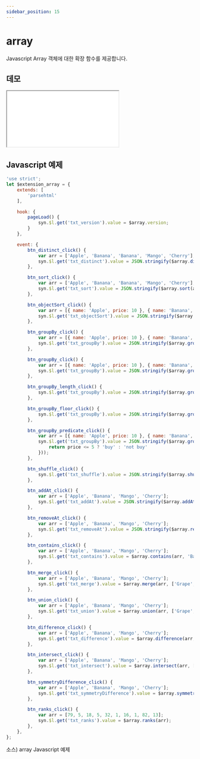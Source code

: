 ```yaml
---
sidebar_position: 15
---
```


# array

Javascript Array 객체에 대한 확장 함수를 제공합니다.

## 데모

<iframe src="/sample/syn/extension_array.html" className="w:100% h:100vh"></iframe>

## Javascript 예제

```javascript
'use strict';
let $extension_array = {
    extends: [
        'parsehtml'
    ],

    hook: {
        pageLoad() {
            syn.$l.get('txt_version').value = $array.version;
        }
    },

    event: {
        btn_distinct_click() {
            var arr = ['Apple', 'Banana', 'Banana', 'Mango', 'Cherry'];
            syn.$l.get('txt_distinct').value = JSON.stringify($array.distinct(arr));
        },

        btn_sort_click() {
            var arr = ['Apple', 'Banana', 'Banana', 'Mango', 'Cherry'];
            syn.$l.get('txt_sort').value = JSON.stringify($array.sort(arr, true));
        },

        btn_objectSort_click() {
            var arr = [{ name: 'Apple', price: 10 }, { name: 'Banana', price: 5 }, , { name: 'Cherry', price: 5 }];
            syn.$l.get('txt_objectSort').value = JSON.stringify($array.objectSort(arr, 'price', true));
        },

        btn_groupBy_click() {
            var arr = [{ name: 'Apple', price: 10 }, { name: 'Banana', price: 5 }, , { name: 'Cherry', price: 5 }];
            syn.$l.get('txt_groupBy').value = JSON.stringify($array.groupBy(arr, 'price'));
        },

        btn_groupBy_click() {
            var arr = [{ name: 'Apple', price: 10 }, { name: 'Banana', price: 5 }, , { name: 'Cherry', price: 5 }];
            syn.$l.get('txt_groupBy').value = JSON.stringify($array.groupBy(arr, 'price'));
        },

        btn_groupBy_length_click() {
            syn.$l.get('txt_groupBy').value = JSON.stringify($array.groupBy(["하나", "둘", "셋"], "length"));
        },

        btn_groupBy_floor_click() {
            syn.$l.get('txt_groupBy').value = JSON.stringify($array.groupBy([9.8, 7.1, 9.2], Math.floor));
        },

        btn_groupBy_predicate_click() {
            var arr = [{ name: 'Apple', price: 10 }, { name: 'Banana', price: 5 }, , { name: 'Cherry', price: 5 }];
            syn.$l.get('txt_groupBy').value = JSON.stringify($array.groupBy(arr, ({ price }) => {
                return price <= 5 ? 'buy' : 'not buy'
            }));
        },

        btn_shuffle_click() {
            syn.$l.get('txt_shuffle').value = JSON.stringify($array.shuffle([0, 1, 2, 3, 4, 5, 6, 7, 8, 9]));
        },

        btn_addAt_click() {
            var arr = ['Apple', 'Banana', 'Mango', 'Cherry'];
            syn.$l.get('txt_addAt').value = JSON.stringify($array.addAt(arr, 2, 'hello world'));
        },

        btn_removeAt_click() {
            var arr = ['Apple', 'Banana', 'Mango', 'Cherry'];
            syn.$l.get('txt_removeAt').value = JSON.stringify($array.removeAt(arr, 3));
        },

        btn_contains_click() {
            var arr = ['Apple', 'Banana', 'Mango', 'Cherry'];
            syn.$l.get('txt_contains').value = $array.contains(arr, 'Banana');
        },

        btn_merge_click() {
            var arr = ['Apple', 'Banana', 'Mango', 'Cherry'];
            syn.$l.get('txt_merge').value = $array.merge(arr, ['Grape', 'Banana', 'BlueBarry']);
        },

        btn_union_click() {
            var arr = ['Apple', 'Banana', 'Mango', 'Cherry'];
            syn.$l.get('txt_union').value = $array.union(arr, ['Grape', 'Banana', 'BlueBarry']);
        },

        btn_difference_click() {
            var arr = ['Apple', 'Banana', 'Mango', 'Cherry'];
            syn.$l.get('txt_difference').value = $array.difference(arr, ['Grape', 'Banana', 'BlueBarry']);
        },

        btn_intersect_click() {
            var arr = ['Apple', 'Banana', 'Mango', 'Cherry'];
            syn.$l.get('txt_intersect').value = $array.intersect(arr, ['Grape', 'Banana', 'BlueBarry']);
        },

        btn_symmetryDifference_click() {
            var arr = ['Apple', 'Banana', 'Mango', 'Cherry'];
            syn.$l.get('txt_symmetryDifference').value = $array.symmetryDifference(arr, ['Grape', 'Banana', 'BlueBarry']);
        },

        btn_ranks_click() {
            var arr = [79, 5, 18, 5, 32, 1, 16, 1, 82, 13];
            syn.$l.get('txt_ranks').value = $array.ranks(arr);
        },
    },
};
```
소스) array Javascript 예제